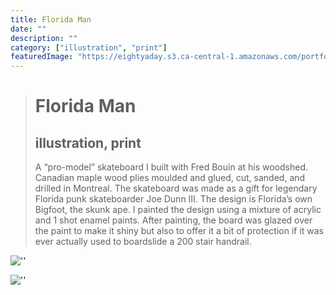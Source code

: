 ```yaml
---
title: Florida Man
date: ""
description: ""
category: ["illustration", "print"]
featuredImage: "https://eightyaday.s3.ca-central-1.amazonaws.com/portfolio/florida-man/florida-man-preview.jpg"
---
```


> # Florida Man
>
> ## illustration, print
>
> A “pro-model” skateboard I built with Fred Bouin at his woodshed. Canadian maple wood plies moulded and glued, cut, sanded, and drilled in Montreal. The skateboard was made as a gift for legendary Florida punk skateboarder Joe Dunn III. The design is Florida’s own Bigfoot, the skunk ape. I painted the design using a mixture of acrylic and 1 shot enamel paints. After painting, the board was glazed over the paint to make it shiny but also to offer it a bit of protection if it was ever actually used to boardslide a 200 stair handrail.

![''](https://eightyaday.s3.ca-central-1.amazonaws.com/portfolio/florida-man/florida-man-01.jpg)

![''](https://eightyaday.s3.ca-central-1.amazonaws.com/portfolio/florida-man/florida-man-02.jpg)
